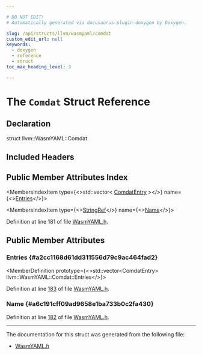 ```yaml
---

# DO NOT EDIT!
# Automatically generated via docusaurus-plugin-doxygen by Doxygen.

slug: /api/structs/llvm/wasmyaml/comdat
custom_edit_url: null
keywords:
  - doxygen
  - reference
  - struct
toc_max_heading_level: 3

---
```





# The `Comdat` Struct Reference

<DoxygenPage pluginConfig={pluginConfig}>



## Declaration

<CodeBlock>struct llvm::WasmYAML::Comdat</CodeBlock>

## Included Headers

<IncludesList>
<IncludesListItem
  filePath="llvm/ObjectYAML/WasmYAML.h"
  permalink="/docs/api/files/include/include/llvm/include/llvm/objectyaml/wasmyaml-h"
  isLocal="true" />
</IncludesList>

## Public Member Attributes Index

<MembersIndex>

<MembersIndexItem
  type={<>std::vector&lt; <a href="/docs/api/structs/llvm/wasmyaml/comdatentry">ComdatEntry</a> &gt;</>}
  name={<><a href="#a2cc1168d61dd311556d79c9ac464fad2">Entries</a></>}>
</MembersIndexItem>

<MembersIndexItem
  type={<><a href="/docs/api/classes/llvm/stringref">StringRef</a></>}
  name={<><a href="#a6c191cff09ad9658e1ba733b0c2fa430">Name</a></>}>
</MembersIndexItem>

</MembersIndex>


Definition at line 181 of file <a href="/docs/api/files/include/include/llvm/include/llvm/objectyaml/wasmyaml-h">WasmYAML.h</a>.

<SectionDefinition>

## Public Member Attributes

### Entries {#a2cc1168d61dd311556d79c9ac464fad2}

<MemberDefinition
  prototype={<>std::vector&lt;ComdatEntry&gt; llvm::WasmYAML::Comdat::Entries</>}>

Definition at line <a href="/docs/api/files/include/include/llvm/include/llvm/objectyaml/wasmyaml-h/#l00183">183</a> of file <a href="/docs/api/files/include/include/llvm/include/llvm/objectyaml/wasmyaml-h">WasmYAML.h</a>.
</MemberDefinition>

### Name {#a6c191cff09ad9658e1ba733b0c2fa430}

<MemberDefinition
  prototype="StringRef llvm::WasmYAML::Comdat::Name">

Definition at line <a href="/docs/api/files/include/include/llvm/include/llvm/objectyaml/wasmyaml-h/#l00182">182</a> of file <a href="/docs/api/files/include/include/llvm/include/llvm/objectyaml/wasmyaml-h">WasmYAML.h</a>.
</MemberDefinition>

</SectionDefinition>

<hr/>

The documentation for this struct was generated from the following file:

<ul>
<li><a href="/docs/api/files/include/include/llvm/include/llvm/objectyaml/wasmyaml-h">WasmYAML.h</a></li>
</ul>

</DoxygenPage>
